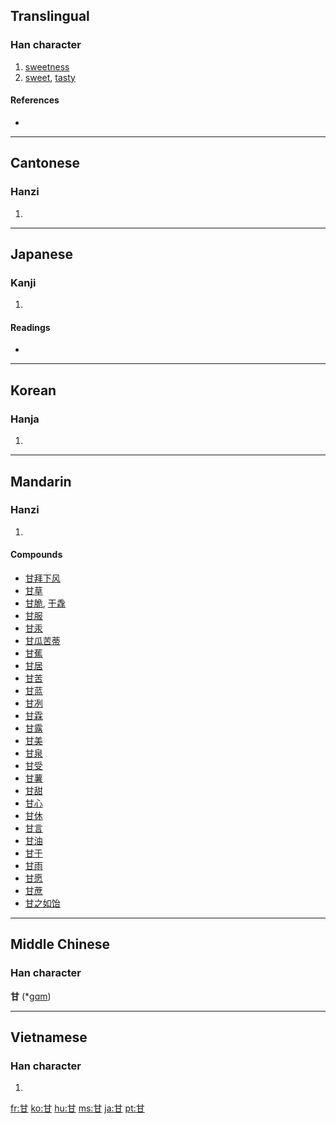 ==Translingual==

===Han character===
{{Han char|rn=99|rad=甘|as=00|sn=5|four=4477<sub>0</sub>|canj=廿一 (TM)}}

# [[sweetness]]
# [[sweet]], [[tasty]]

====References====
* {{Han ref|kx=0753.190|dkj=21643|dj=1161.010|hdz=42413.010|uh=7518|ud=29976|bh=A5CC|bd=42444}}

----

==Cantonese==

===Hanzi===
{{yue-hanzi|jyut=|y=gam1}}

# {{defn|Cantonese}}

----

==Japanese==

===Kanji===
{{ja-kanji|grade=c|rs=甘00}}

# {{defn|Japanese}}

====Readings====
* {{ja-readings|on=[[かん]] ([[kan]])|kun=[[あまい]] ([[甘い]], [[amai]]), [[うまい]] ([[甘い]], [[umai]]), [[あまんじる]] ([[甘んじる ]], [[amanjiru]])}}

----

==Korean==

===Hanja===
{{ko-hanja|hangeul=감|eumhun=|rv=gam|mr=kam|y=kam}}

# {{defn|Korean}}

----

==Mandarin==

===Hanzi===
{{cmn-hanzi|pin=[[gān]] ([[gan1]])|wg=kan<sup>1</sup>}}

# {{defn|Mandarin}}

====Compounds====
* [[甘拜下风]]
* [[甘草]]
* [[甘脆]], [[干毳]]
* [[甘服]]
* [[甘汞]]
* [[甘瓜苦蒂]]
* [[甘蕉]]
* [[甘居]]
* [[甘苦]]
* [[甘蓝]]
* [[甘冽]]
* [[甘霖]]
* [[甘露]]
* [[甘美]]
* [[甘泉]]
* [[甘受]]
* [[甘薯]]
* [[甘甜]]
* [[甘心]]
* [[甘休]]
* [[甘言]]
* [[甘油]]
* [[甘于]]
* [[甘雨]]
* [[甘愿]]
* [[甘蔗]]
* [[甘之如饴]]

----

==Middle Chinese==
===Han character===
'''甘''' (*[[gɑm]])<!--asterisk indicates that this is a reconstructed pronunciation--><!--Unihan database uses the vowel ɑ instead of a; are they different?-->

----

==Vietnamese==

===Han character===
{{vi-hantu|cam}}

# {{defn|Vietnamese}}

[[fr:甘]]
[[ko:甘]]
[[hu:甘]]
[[ms:甘]]
[[ja:甘]]
[[pt:甘]]